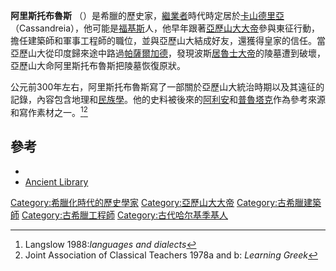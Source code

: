 '''阿里斯托布魯斯''' （{{bd|前375年||前301年|catIdx=P}}）是希臘的歷史家，[[繼業者|繼業者]]時代時定居於[[卡山德里亞|卡山德里亞]]（Cassandreia），他可能是[[福基斯|福基斯]]人，他早年跟著[[亞歷山大大帝|亞歷山大大帝]]參與東征行動，擔任建築師和軍事工程師的職位，並與亞歷山大結成好友，還獲得皇家的信任。當亞歷山大從印度歸來途中路過[[帕薩爾加德|帕薩爾加德]]，發現波斯[[居魯士大帝|居魯士大帝]]的陵墓遭到破壞，亞歷山大命阿里斯托布魯斯把陵墓恢復原狀。

公元前300年左右，阿里斯托布魯斯寫了一部關於亞歷山大統治時期以及其遠征的記錄，內容包含地理和[[民族學|民族學]]。他的史料被後來的[[阿利安|阿利安]]和[[普魯塔克|普魯塔克]]作為參考來源和寫作素材之一。<ref> Langslow 1988:''languages and dialects''</ref><ref>Joint Association of Classical Teachers 1978a and b: ''Learning Greek''</ref>

==參考==
{{reflist}}
*{{1911}}
*[http://www.ancientlibrary.com/smith-bio/0309.html Ancient Library]{{Wayback|url=http://www.ancientlibrary.com/smith-bio/0309.html |date=20070405223943 }}

{{Authority control}}
[[Category:希臘化時代的歷史學家|Category:希臘化時代的歷史學家]]
[[Category:亞歷山大大帝|Category:亞歷山大大帝]]
[[Category:古希臘建築師|Category:古希臘建築師]]
[[Category:古希臘工程師|Category:古希臘工程師]]
[[Category:古代哈尔基季基人|Category:古代哈尔基季基人]]